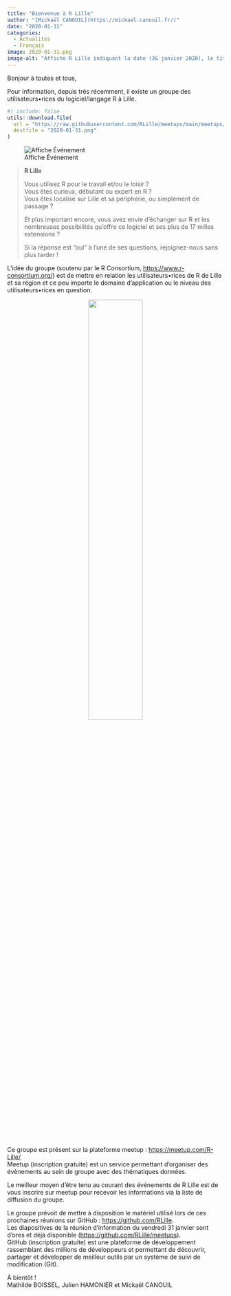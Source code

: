 ```yaml
---
title: "Bienvenue à R Lille"
author: "[Mickaël CANOUIL](https://mickael.canouil.fr/)"
date: "2020-01-31"
categories:
  - Actualités
  - Français
image: 2020-01-31.png
image-alt: "Affiche R Lille indiquant la date (3& janvier 2020), le titre (Réunion d'Information) et les auteurs du meetup"
---
```


Bonjour à toutes et tous,
 
Pour information, depuis très récemment, il existe un groupe des utilisateurs•rices du logiciel/langage R à Lille.

```r
#| include: false
utils::download.file(
  url = "https://raw.githubusercontent.com/RLille/meetups/main/meetups/2020-01-31/ads/2020-01-31.png",
  destfile = "2020-01-31.png"
)
```

![Affiche Événement](2020-01-31.png)

> **R Lille**
> 
> Vous utilisez R pour le travail et/ou le loisir&nbsp;?  
> Vous êtes curieux, débutant ou expert en R&nbsp;?  
> Vous êtes localisé sur Lille et sa périphérie, ou simplement de passage&nbsp;?
> 
> Et plus important encore, vous avez envie d'échanger sur R et les nombreuses possibilités qu'offre ce logiciel et ses plus de 17 milles extensions&nbsp;?
> 
> Si la réponse est "oui" à l'une de ses questions, rejoignez-nous sans plus tarder&nbsp;!
 
L'idée du groupe (soutenu par le R Consortium, <https://www.r-consortium.org/>) est de mettre en relation les utilisateurs•rices de R de Lille et sa région et ce peu importe le domaine d'application ou le niveau des utilisateurs•rices en question.

<center>![](/media/RConsortium_Horizontal_Pantone.png){width=50%}</center>

Ce groupe est présent sur la plateforme meetup&nbsp;: <https://meetup.com/R-Lille/>  
Meetup (inscription gratuite) est un service permettant d'organiser des évènements au sein de groupe avec des thématiques données.
 
Le meilleur moyen d'être tenu au courant des événements de R Lille est de vous inscrire sur meetup pour recevoir les informations via la liste de diffusion du groupe.
 
Le groupe prévoit de mettre à disposition le matériel utilisé lors de ces prochaines réunions sur GitHub&nbsp;: <https://github.com/RLille>.  
Les diapositives de la réunion d'information du vendredi 31 janvier sont d'ores et déjà disponible (<https://github.com/RLille/meetups>).  
GitHub (inscription gratuite) est une plateforme de développement rassemblant des millions de développeurs et permettant de découvrir, partager et développer de meilleur outils par un système de suivi de modification (Git).
 
À bientôt&nbsp;!  
Mathilde BOISSEL, Julien HAMONIER et Mickaël CANOUIL
